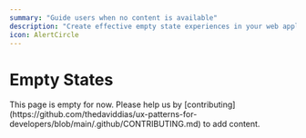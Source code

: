 ```yaml
---
summary: "Guide users when no content is available"
description: "Create effective empty state experiences in your web applications. Learn best practices for handling no-content scenarios with helpful messaging and clear actions."
icon: AlertCircle
---
```



# Empty States

<Callout type="warning">
  This page is empty for now. Please help us by
  [contributing](https://github.com/thedaviddias/ux-patterns-for-developers/blob/main/.github/CONTRIBUTING.md)
  to add content.
</Callout>
